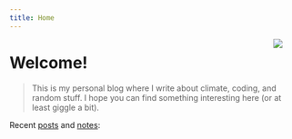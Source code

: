 ```yaml
---
title: Home
---
```


<!--
[<img src="https://simpleicons.org/icons/github.svg" style="max-width:15%;min-width:40px;float:right;" alt="Github repo" />](https://github.com/yihui/hugo-xmin)
-->

[<img src="/img/me_pixel.png" style="max-width:15%;min-width:40px;float:right;">](https://github.com/profesorpaiche)

# Welcome!

> This is my personal blog where I write about climate, coding, and random stuff. I hope you can find something interesting here (or at least giggle a bit).

Recent [posts](/post/) and [notes](/note/):
